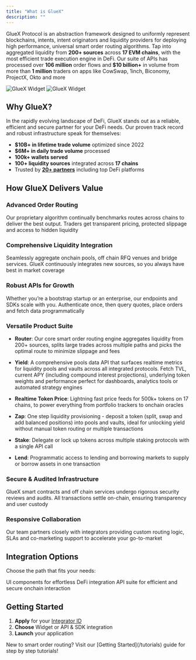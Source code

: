 ```yaml
---
title: "What is GlueX"
description: ""
---
```


GlueX Protocol is an abstraction framework designed to uniformly represent blockchains, intents, intent originators and liquidity providers for deploying high performance, universal smart order routing algorithms. Tap into aggregated liquidity from **200+ sources** across **17 EVM chains**, with the most efficient trade execution engine in DeFi. Our suite of APIs has processed over **106 million** order flows and **$10 billion+** in volume from more than **1 million** traders on apps like CowSwap, 1inch, Biconomy, ProjectX, Okto and more

<img
  className="hidden dark:block"
  src="/images/hero/stats-dark.png"
  alt="GlueX Widget"
/>
<img
  className="block dark:hidden"
  src="/images/hero/stats-light.png"
  alt="GlueX Widget"
/>

## Why GlueX?

In the rapidly evolving landscape of DeFi, GlueX stands out as a reliable, efficient and secure partner for your DeFi needs.
Our proven track record and robust infrastructure speak for themselves:

- **$10B+ in lifetime trade volume** optimized since 2022
- **$6M+ in daily trade volume** processed
- **100k+ wallets served**
- **100+ liquidity sources** integrated across **17 chains**
- Trusted by [**20+ partners**](/documentation/about/powered-by) including top DeFi platforms

## How GlueX Delivers Value

### Advanced Order Routing

Our proprietary algorithm continually benchmarks routes across chains to deliver the best output. Traders get transparent pricing, protected slippage and access to hidden liquidity

### Comprehensive Liquidity Integration

Seamlessly aggregate onchain pools, off chain RFQ venues and bridge services. GlueX continuously integrates new sources, so you always have best in market coverage

### Robust APIs for Growth

Whether you’re a bootstrap startup or an enterprise, our endpoints and SDKs scale with you. Authenticate once, then query quotes, place orders and fetch data programmatically

### Versatile Product Suite

- **Router**: Our core smart order routing engine aggregates liquidity from 200+ sources, splits large trades across multiple paths and picks the optimal route to minimize slippage and fees

- **Yield**: A comprehensive pools data API that surfaces realtime metrics for liquidity pools and vaults across all integrated protocols. Fetch TVL, current APY (including compound interest projections), underlying token weights and performance perfect for dashboards, analytics tools or automated strategy engines

- **Realtime Token Price**: Lightning fast price feeds for 500k+ tokens on 17 chains, to power everything from portfolio trackers to onchain oracles

- **Zap**: One step liquidity provisioning - deposit a token (split, swap and add balanced positions) into pools and vaults, ideal for unlocking yield without manual token routing or multiple transactions

- **Stake**: Delegate or lock up tokens across multiple staking protocols with a single API call

- **Lend**: Programmatic access to lending and borrowing markets to supply or borrow assets in one transaction

### Secure & Audited Infrastructure

GlueX smart contracts and off chain services undergo rigorous security reviews and audits. All transactions settle on-chain, ensuring transparency and user custody

### Responsive Collaboration

Our team partners closely with integrators providing custom routing logic, SLAs and co-marketing support to accelerate your go-to-market

## Integration Options

Choose the path that fits your needs:

<Columns cols={2}>
  <Card
    img="/images/hero/widget-dark.png"
    title="Widget"
    href="/build-with-gluex/widget/overview"
  >
    UI components for effortless DeFi integration
  </Card>
  <Card
    img="/images/hero/api-and-sdk-dark.png"
    title="API and SDK"
    href="/api-reference/about/overview"
  >
    API suite for efficient and secure onchain interaction
  </Card>
</Columns>

## Getting Started

1. **Apply** for your [Integrator ID](https://portal.gluex.xyz)
2. **Choose** Widget or API & SDK integration
3. **Launch** your application

<Info>
  New to smart order routing? Visit our [Getting Started](/tutorials) guide for
  step by step tutorials!
</Info>
